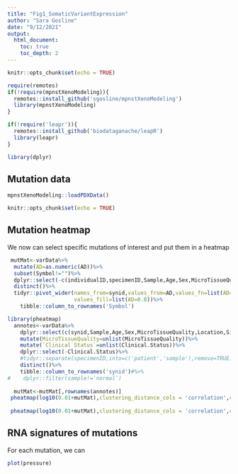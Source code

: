 ```yaml
---
title: "Fig1_SomaticVariantExpression"
author: "Sara Gosline"
date: "9/12/2021"
output:  
  html_document:
    toc: true
    toc_depth: 2
---
```


```r
knitr::opts_chunk$set(echo = TRUE)

require(remotes)
if(!require(mpnstXenoModeling)){
  remotes::install_github('sgosline/mpnstXenoModeling')
  library(mpnstXenoModeling)
}

if(!require('leapr')){
  remotes::install_github('biodataganache/leapR')
  library(leapr)
}

library(dplyr)

```


## Mutation data
```r
mpnstXenoModeling::loadPDXData()

```


```r
knitr::opts_chunk$set(echo = TRUE)
```

## Mutation heatmap

We now can select specific mutations of interest and put them in a heatmap

```r
 mutMat<-varData%>%
  mutate(AD=as.numeric(AD))%>%
  subset(Symbol!="")%>%
  dplyr::select(-c(individualID,specimenID,Sample,Age,Sex,MicroTissueQuality,Location,Size,Clinical.Status))%>%
  distinct()%>%
  tidyr::pivot_wider(names_from=synid,values_from=AD,values_fn=list(AD=mean),
                     values_fill=list(AD=0.0))%>%
    tibble::column_to_rownames('Symbol')

library(pheatmap)
  annotes<-varData%>%
    dplyr::select(c(synid,Sample,Age,Sex,MicroTissueQuality,Location,Size,Clinical.Status))%>%
    mutate(MicroTissueQuality=unlist(MicroTissueQuality))%>%
    mutate(`Clinical Status`=unlist(Clinical.Status))%>%
    dplyr::select(-Clinical.Status)%>%
    #tidyr::separate(specimenID,into=c('patient','sample'),remove=TRUE)%>%
    distinct()%>%
    tibble::column_to_rownames('synid')#%>%
#    dplyr::filter(sample!='normal')
  
  mutMat<-mutMat[,rownames(annotes)]
 pheatmap(log10(0.01+mutMat),clustering_distance_cols = 'correlation',cellwidth = 10,annotation_col = annotes,labels_row = rep("",nrow(mutMat)),labels_col=rep("",ncol(mutMat)))
 
 pheatmap(log10(0.01+mutMat),clustering_distance_cols = 'correlation',cellwidth = 10,annotation_col = annotes,labels_row = rep("",nrow(mutMat)),labels_col=rep("",ncol(mutMat)),filename='allMutations.pdf')
```



## RNA signatures of mutations
For each mutation, we can 



```r
plot(pressure)
```

